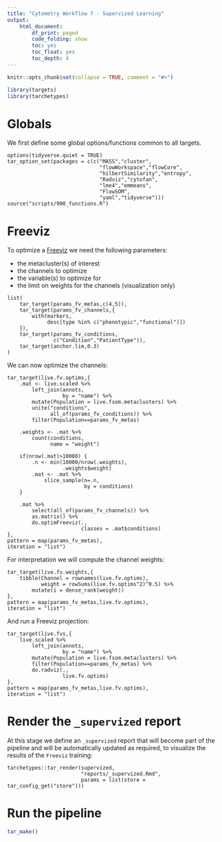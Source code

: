 ```yaml
---
title: "Cytometry Workflow 7 - Supervized Learning"
output: 
    html_document:
        df_print: paged
        code_folding: show
        toc: yes
        toc_float: yes
        toc_depth: 4
---
```


```r
knitr::opts_chunk$set(collapse = TRUE, comment = "#>")
```

```r
library(targets)
library(tarchetypes)
```

# Globals

We first define some global options/functions common to all targets.

```targets
options(tidyverse.quiet = TRUE)
tar_option_set(packages = c(c("MASS","cluster",
                              "flowWorkspace","flowCore",
                              "hilbertSimilarity","entropy",
                              "Radviz","cytofan",
                              "lme4","emmeans",
                              "FlowSOM",
                              "yaml","tidyverse")))
source("scripts/900_functions.R")
```

# Freeviz

To optimize a [Freeviz]() we need the following parameters:

 - the metacluster(s) of interest 
 - the channels to optimize
 - the variable(s) to optimize for
 - the limit on weights for the channels (visualization only)

```targets
list(
    tar_target(params_fv_metas,c(4,5)),
    tar_target(params_fv_channels,{
        with(markers,
             desc[type %in% c("phenotypic","functional")])
    }),
    tar_target(params_fv_conditions,
               c("Condition","PatientType")),
    tar_target(anchor.lim,0.3)
)
```

We can now optimize the channels:

```targets
tar_target(live.fv.optims,{
    .mat <- live.scaled %>%
        left_join(annots,
                  by = "name") %>%
        mutate(Population = live.fsom.metaclusters) %>% 
        unite("conditions",
              all_of(params_fv_conditions)) %>% 
        filter(Population==params_fv_metas)
    
    .weights <- .mat %>% 
        count(conditions,
              name = "weight")
    
    if(nrow(.mat)>10000) {
        .n <- min(10000/nrow(.weights),
                  .weights$weight)
        .mat <- .mat %>% 
            slice_sample(n=.n,
                         by = conditions)
    }
    
    .mat %>% 
        select(all_of(params_fv_channels)) %>% 
        as.matrix() %>% 
        do.optimFreeviz(.,
                        classes = .mat$conditions)
},
pattern = map(params_fv_metas),
iteration = "list")
```

For interpretation we will compute the channel weights:

```targets
tar_target(live.fv.weights,{
    tibble(Channel = rownames(live.fv.optims),
           weight = rowSums(live.fv.optims^2)^0.5) %>% 
        mutate(i = dense_rank(weight))
},
pattern = map(params_fv_metas,live.fv.optims),
iteration = "list")
```

And run a Freeviz projection:

```targets
tar_target(live.fvs,{
    live.scaled %>%
        left_join(annots,
                  by = "name") %>%
        mutate(Population = live.fsom.metaclusters) %>% 
        filter(Population==params_fv_metas) %>% 
        do.radviz(.,
                  live.fv.optims)
},
pattern = map(params_fv_metas,live.fv.optims),
iteration = "list")
```

# Render the `_supervized` report

At this stage we define an `_supervized` report that will become part of the pipeline and will be automatically updated as required, to visualize the results of the `Freeviz` training:

```targets
tarchetypes::tar_render(supervized,
                        "reports/_supervized.Rmd",
                        params = list(store = tar_config_get("store")))
```

# Run the pipeline

```r
tar_make()
```
